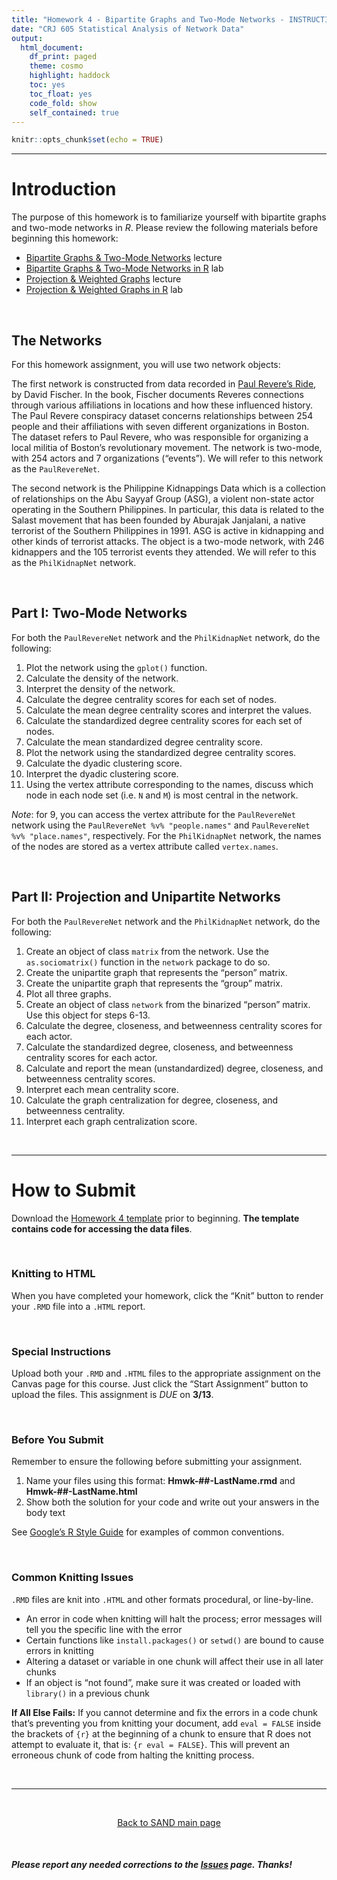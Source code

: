 ```yaml
---
title: "Homework 4 - Bipartite Graphs and Two-Mode Networks - INSTRUCTIONS"
date: "CRJ 605 Statistical Analysis of Network Data"
output: 
  html_document:
    df_print: paged
    theme: cosmo
    highlight: haddock
    toc: yes
    toc_float: yes
    code_fold: show
    self_contained: true
---
```


<style>
body {
text-align: left}
</style>

```r
knitr::opts_chunk$set(echo = TRUE)
```

----

# Introduction

The purpose of this homework is to familiarize yourself with bipartite graphs and two-mode networks in *R*. Please review the following materials before beginning this homework:  

  + [Bipartite Graphs & Two-Mode Networks](../lectures/lecture-06-bipartite.pdf) lecture
  + [Bipartite Graphs & Two-Mode Networks in R](../labs/lab-08-bipartite.html) lab
  + [Projection & Weighted Graphs](../lectures/lecture-07-projection-weighted.pdf) lecture 
  + [Projection & Weighted Graphs in R](../labs/lab-09-projection-weighted.html) lab

<br>

## The Networks

For this homework assignment, you will use two network objects: 

The first network is constructed from data recorded in [Paul Revere's Ride](https://global.oup.com/ushe/product/paul-reveres-ride-9780195098310?cc=us&lang=en&), by David Fischer. In the book, Fischer documents Reveres connections through various affiliations in locations and how these influenced history. The Paul Revere conspiracy dataset concerns relationships between 254 people and their affiliations with seven different organizations in Boston. The dataset refers to Paul Revere, who was responsible for organizing a local militia of Boston's revolutionary movement. The network is two-mode, with 254 actors and 7 organizations ("events"). We will refer to this network as the `PaulRevereNet`.

The second network is the Philippine Kidnappings Data which is a collection of relationships on the Abu Sayyaf Group (ASG), a violent non-state actor operating in the Southern Philippines. In particular, this data is related to the Salast movement that has been founded by Aburajak Janjalani, a native terrorist of the Southern Philippines in 1991. ASG is active in kidnapping and other kinds of terrorist attacks. The object is a two-mode network, with 246 kidnappers and the 105 terrorist events they attended. We will refer to this as the `PhilKidnapNet` network.

<br>

## Part I: Two-Mode Networks

For both the `PaulRevereNet` network and the `PhilKidnapNet` network, do the following:  

1. Plot the network using the `gplot()` function.  
2. Calculate the density of the network.
3. Interpret the density of the network.
4. Calculate the degree centrality scores for each set of nodes.  
5. Calculate the mean degree centrality scores and interpret the values.  
6. Calculate the standardized degree centrality scores for each set of nodes.  
7. Calculate the mean standardized degree centrality score.  
8. Plot the network using the standardized degree centrality scores.
9. Calculate the dyadic clustering score.
10. Interpret the dyadic clustering score.
11. Using the vertex attribute corresponding to the names, discuss which node in each node set (i.e. `N` and `M`) is most central in the network.

*Note*: for 9, you can access the vertex attribute for the `PaulRevereNet` network using the `PaulRevereNet %v% "people.names"` and `PaulRevereNet %v% "place.names"`, respectively. For the `PhilKidnapNet` network, the names of the nodes are stored as a vertex attribute called `vertex.names`.

<br>

## Part II: Projection and Unipartite Networks

For both the `PaulRevereNet` network and the `PhilKidnapNet` network, do the following:  

1. Create an object of class `matrix` from the network. Use the `as.sociomatrix()` function in the `network` package to do so.
2. Create the unipartite graph that represents the "person" matrix.
3. Create the unipartite graph that represents the "group" matrix.
4. Plot all three graphs.
5. Create an object of class `network` from the binarized "person" matrix. Use this object for steps 6-13.
6. Calculate the degree, closeness, and betweenness centrality scores for each actor.  
7. Calculate the standardized degree, closeness, and betweenness centrality scores for each actor.  
8. Calculate and report the mean (unstandardized) degree, closeness, and betweenness centrality scores.
9. Interpret each mean centrality score.
10. Calculate the graph centralization for degree, closeness, and betweenness centrality.  
11. Interpret each graph centralization score.

<br>

----

# How to Submit

Download the [Homework 4 template](../hmwk/templates/hmwk-04-template.zip?raw=true) prior to beginning. **The template contains code for accessing the data files**.

<br>

### Knitting to HTML

When you have completed your homework, click the "Knit" button to render your `.RMD` file into a `.HTML` report.

<br>

### Special Instructions

Upload both your `.RMD` and `.HTML` files to the appropriate assignment on the Canvas page for this course. Just click the "Start Assignment" button to upload the files. This assignment is *DUE* on **3/13**.

<br>

### Before You Submit

Remember to ensure the following before submitting your assignment.

1. Name your files using this format: **Hmwk-##-LastName.rmd** and **Hmwk-##-LastName.html**
2. Show both the solution for your code and write out your answers in the body text 

See [Google's R Style Guide](https://google.github.io/styleguide/Rguide.xml) for examples of common conventions.

<br>

### Common Knitting Issues

`.RMD` files are knit into `.HTML` and other formats procedural, or line-by-line.

* An error in code when knitting will halt the process; error messages will tell you the specific line with the error
* Certain functions like `install.packages()` or `setwd()` are bound to cause errors in knitting 
* Altering a dataset or variable in one chunk will affect their use in all later chunks
* If an object is "not found", make sure it was created or loaded with `library()` in a previous chunk

**If All Else Fails:** If you cannot determine and fix the errors in a code chunk that's preventing you from knitting your document, add `eval = FALSE` inside the brackets of `{r}` at the beginning of a chunk to ensure that R does not attempt to evaluate it, that is: `{r eval = FALSE}`. This will prevent an erroneous chunk of code from halting the knitting process.  

<br>

____

<br>

<p align="center"> [Back to SAND main page](https://jacobtnyoung.github.io/SAND/) </p>

<br>

##### ***Please*** report any needed corrections to the [Issues](https://github.com/jacobtnyoung/SAND/issues/new) page. Thanks!

<br>
<br>